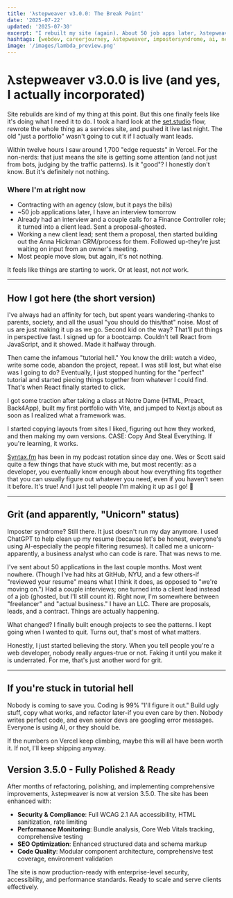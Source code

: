 ```yaml
---
title: 'λstepweaver v3.0.0: The Break Point'
date: '2025-07-22'
updated: '2025-07-30'
excerpt: "I rebuilt my site (again). About 50 job apps later, λstepweaver is now a real business-with clients, leads, and apparently, a small wave of visitors. Here's what's different this time."
hashtags: [webdev, careerjourney, λstepweaver, impostersyndrome, ai, next.js]
image: '/images/lambda_preview.png'
---
```


# λstepweaver v3.0.0 is live (and yes, I actually incorporated)

Site rebuilds are kind of my thing at this point. But this one finally feels like it's doing what I need it to do. I took a hard look at the [set.studio](https://set.studio) flow, rewrote the whole thing as a services site, and pushed it live last night. The old "just a portfolio" wasn't going to cut it if I actually want leads.

Within twelve hours I saw around 1,700 "edge requests" in Vercel. For the non-nerds: that just means the site is getting some attention (and not just from bots, judging by the traffic patterns). Is it "good"? I honestly don't know. But it's definitely not nothing.

### Where I'm at right now

- Contracting with an agency (slow, but it pays the bills)
- ~50 job applications later, I have an interview tomorrow
- Already had an interview and a couple calls for a Finance Controller role; it turned into a client lead. Sent a proposal-ghosted.
- Working a new client lead; sent them a proposal, then started building out the Anna Hickman CRM/process for them. Followed up-they're just waiting on input from an owner's meeting.
- Most people move slow, but again, it's not nothing.

It feels like things are starting to work. Or at least, not _not_ work.

---

## How I got here (the short version)

I've always had an affinity for tech, but spent years wandering-thanks to parents, society, and all the usual "you should do this/that" noise. Most of us are just making it up as we go. Second kid on the way? That'll put things in perspective fast. I signed up for a bootcamp. Couldn't tell React from JavaScript, and it showed. Made it halfway through.

Then came the infamous "tutorial hell." You know the drill: watch a video, write some code, abandon the project, repeat. I was still lost, but what else was I going to do? Eventually, I just stopped hunting for the "perfect" tutorial and started piecing things together from whatever I could find. That's when React finally started to click.

I got some traction after taking a class at Notre Dame (HTML, Preact, Back4App), built my first portfolio with Vite, and jumped to Next.js about as soon as I realized what a framework was.

I started copying layouts from sites I liked, figuring out how they worked, and then making my own versions. CASE: Copy And Steal Everything. If you're learning, it works.

[Syntax.fm](https://syntax.fm/) has been in my podcast rotation since day one. Wes or Scott said quite a few things that have stuck with me, but most recently: as a developer, you eventually know enough about how everything fits together that you can usually figure out whatever you need, even if you haven't seen it before. It's true! And I just tell people I'm making it up as I go! 🤣

---

## Grit (and apparently, "Unicorn" status)

Imposter syndrome? Still there. It just doesn't run my day anymore. I used ChatGPT to help clean up my resume (because let's be honest, everyone's using AI-especially the people filtering resumes). It called me a unicorn-apparently, a business analyst who can code is rare. That was news to me.

I've sent about 50 applications in the last couple months. Most went nowhere. (Though I've had hits at GitHub, NYU, and a few others-if "reviewed your resume" means what I think it does, as opposed to "we're moving on.") Had a couple interviews; one turned into a client lead instead of a job (ghosted, but I'll still count it). Right now, I'm somewhere between "freelancer" and "actual business." I have an LLC. There are proposals, leads, and a contract. Things are actually happening.

What changed? I finally built enough projects to see the patterns. I kept going when I wanted to quit. Turns out, that's most of what matters.

Honestly, I just started believing the story. When you tell people you're a web developer, nobody really argues-true or not. Faking it until you make it is underrated. For me, that's just another word for grit.

---

## If you're stuck in tutorial hell

Nobody is coming to save you. Coding is 99% "I'll figure it out." Build ugly stuff, copy what works, and refactor later-if you even care by then. Nobody writes perfect code, and even senior devs are googling error messages. Everyone is using AI, or they should be.

If the numbers on Vercel keep climbing, maybe this will all have been worth it. If not, I'll keep shipping anyway.

<Update date='2025-07-30' />

## Version 3.5.0 - Fully Polished & Ready

After months of refactoring, polishing, and implementing comprehensive improvements, λstepweaver is now at version 3.5.0. The site has been enhanced with:

- **Security & Compliance**: Full WCAG 2.1 AA accessibility, HTML sanitization, rate limiting
- **Performance Monitoring**: Bundle analysis, Core Web Vitals tracking, comprehensive testing
- **SEO Optimization**: Enhanced structured data and schema markup
- **Code Quality**: Modular component architecture, comprehensive test coverage, environment validation

The site is now production-ready with enterprise-level security, accessibility, and performance standards. Ready to scale and serve clients effectively.
